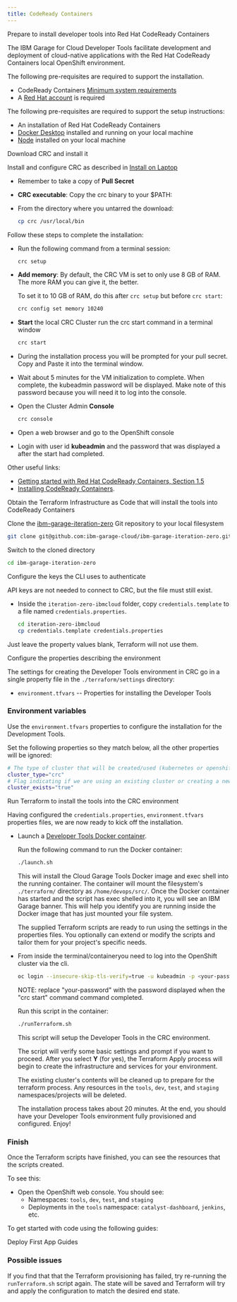 ```yaml
---
title: CodeReady Containers
---
```


<Tabs>

<Tab label="Pre-requisites">

<PageDescription>

Prepare to install developer tools into Red Hat CodeReady Containers

</PageDescription>

The IBM Garage for Cloud Developer Tools facilitate development and deployment of cloud-native applications
with the Red Hat CodeReady Containers local OpenShift environment.

The following pre-requisites are required to support the installation.

- CodeReady Containers [Minimum system requirements](https://access.redhat.com/documentation/en-us/red_hat_codeready_containers/1.0/html/getting_started_guide/getting-started-with-codeready-containers_gsg#minimum-system-requirements_gsg)
- A [Red Hat account](https://access.redhat.com/login) is required

The following pre-requisites are required to support the setup instructions:

- An installation of Red Hat CodeReady Containers
- [Docker Desktop](https://www.docker.com/products/docker-desktop) installed and running on your local machine
- [Node](https://nodejs.org/en/) installed on your local machine

</Tab>

<Tab label="Install CRC">

<PageDescription>

Download CRC and install it

</PageDescription>

Install and configure CRC as described in [Install on Laptop](https://cloud.redhat.com/openshift/install/crc/installer-provisioned)

- Remember to take a copy of **Pull Secret**

- **CRC executable**: Copy the crc binary to your $PATH:

- From the directory where you untarred the download:
    ```bash
    cp crc /usr/local/bin
    ```
Follow these steps to complete the installation:

- Run the following command from a terminal session:
    ```bash
    crc setup
    ```
- **Add memory**: By default, the CRC VM is set to only use 8 GB of RAM. The more RAM you can give it, the better.

    To set it to 10 GB of RAM, do this after `crc setup` but before `crc start`:
    ```bash
    crc config set memory 10240
    ```

- **Start** the local CRC Cluster run the crc start command in a terminal window
    ```bash
    crc start
    ```

- During the installation process you will be prompted for your pull secret. Copy and Paste it into the terminal window.

- Wait about 5 minutes for the VM initialization to complete. When complete, the kubeadmin password will be displayed. Make note of
this password because you will need it to log into the console.

- Open the Cluster Admin **Console**
    ```bash
    crc console
    ```
- Open a web browser and go to the OpenShift console

- Login with user id **kubeadmin** and the password that was displayed a
after the start had completed.

Other useful links:

- [Getting started with Red Hat CodeReady Containers, Section 1.5](https://access.redhat.com/documentation/en-us/red_hat_codeready_containers/1.0/html/getting_started_guide/getting-started-with-codeready-containers_gsg)
- [Installing CodeReady Containers](https://access.redhat.com/documentation/en-us/red_hat_codeready_containers/1.0/html/getting_started_guide/getting-started-with-codeready-containers_gsg#installing-codeready-containers_gsg).

</Tab>

<Tab label="1. Download">

<PageDescription>

Obtain the Terraform Infrastructure as Code that will install the tools into CodeReady Containers

</PageDescription>

Clone the [ibm-garage-iteration-zero](https://github.com/ibm-garage-cloud/ibm-garage-iteration-zero) Git repository to your local filesystem

```bash
git clone git@github.com:ibm-garage-cloud/ibm-garage-iteration-zero.git
```

Switch to the cloned directory

```bash
cd ibm-garage-iteration-zero
```
</Tab>

<Tab label="2. API keys">

<PageDescription>

Configure the keys the CLI uses to authenticate

</PageDescription>

API keys are not needed to connect to CRC, but the file must still exist.

- Inside the `iteration-zero-ibmcloud` folder, copy `credentials.template` to a file named `credentials.properties`.
    ```bash
    cd iteration-zero-ibmcloud
    cp credentials.template credentials.properties
    ```

Just leave the property values blank, Terraform will not use them.

</Tab>

<Tab label="3. Configuration">

<PageDescription>

Configure the properties describing the environment

</PageDescription>

The settings for creating the Developer Tools environment in CRC go in a single property file
in the `./terraform/settings` directory:
- `environment.tfvars` -- Properties for installing the Developer Tools

### Environment variables

Use the  `environment.tfvars` properties to configure the installation for the Development Tools.

Set the following properties so they match below, all the other properties will be ignored:

```bash
# The type of cluster that will be created/used (kubernetes or openshift)
cluster_type="crc"
# Flag indicating if we are using an existing cluster or creating a new one
cluster_exists="true"
```

</Tab>

<Tab label="4. Run">

<PageDescription>

Run Terraform to install the tools into the CRC environment

</PageDescription>

Having configured the `credentials.properties`, `environment.tfvars` properties files,
we are now ready to kick off the installation.

- Launch a [Developer Tools Docker container](https://github.com/ibm-garage-cloud/ibm-garage-cli-tools "Cloud Garage Tools Docker image").

    Run the following command to run the Docker container:

    ```bash
    ./launch.sh
    ```

    This will install the Cloud Garage Tools Docker image and exec shell into the running container. The container will
    mount the filesystem's `./terraform/` directory as `/home/devops/src/`. Once the Docker container has started and
    the script has exec shelled into it, you will see an IBM Garage banner. This will help you identify you are running
    inside the Docker image that has just mounted your file system.

    The supplied Terraform scripts are ready to run using the settings in the properties files.
    You optionally can extend or modify the scripts and tailor them for your project's specific needs.

- From inside the terminal/containeryou need to log into the OpenShift cluster via the cli.
    ```bash
    oc login --insecure-skip-tls-verify=true -u kubeadmin -p <your-password> https://api.crc.testing:6443
    ```

    <InlineNotification>

    NOTE: replace "your-password" with the password displayed when the "crc start" command command completed.

    </InlineNotification>

    Run this script in the container:

    ```bash
    ./runTerraform.sh
    ```

    This script will setup the Developer Tools in the CRC environment.

    The script will verify some basic settings and prompt if you want to proceed. After you select **Y** (for yes),
    the Terraform Apply process will begin to create the infrastructure and services for your environment.

    The existing cluster's contents will be cleaned up to prepare for the terraform
    process. Any resources in the `tools`, `dev`, `test`, and `staging` namespaces/projects will be deleted.

    The installation process takes about 20 minutes. At the end, you should have your Developer Tools environment
    fully provisioned and configured. Enjoy!

### Finish

Once the Terraform scripts have finished, you can see the resources that the scripts created.

To see this:
- Open the OpenShift web console. You should see:
    - Namespaces: `tools`, `dev`, `test`, and `staging`
    - Deployments in the `tools` namespace: `catalyst-dashboard`, `jenkins`, etc.

To get started with code using the following guides:

<AnchorLinks>
  <AnchorLink to="/getting-started/deploy-app">Deploy First App</AnchorLink>
  <AnchorLink to="/guides/overview">Guides</AnchorLink>
</AnchorLinks>

### Possible issues

If you find that that the Terraform provisioning has failed, try re-running the `runTerraform.sh` script again.
The state will be saved and Terraform will try and apply the configuration to match the desired end state.

</Tab>

</Tabs>